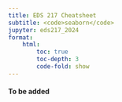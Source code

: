 ```yaml
---
title: EDS 217 Cheatsheet
subtitle: <code>seaborn</code>
jupyter: eds217_2024
format: 
    html:
        toc: true
        toc-depth: 3
        code-fold: show
---
```



#### To be added
